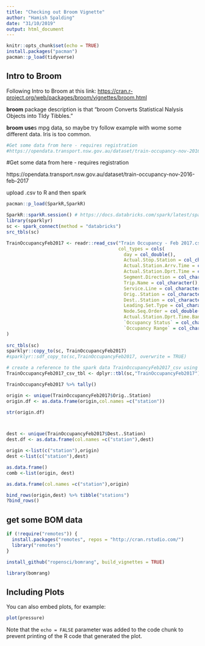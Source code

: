 ```yaml
---
title: "Checking out Broom Vignette"
author: "Hamish Spalding"
date: "31/10/2019"
output: html_document
---
```


```r
knitr::opts_chunk$set(echo = TRUE)
install.packages("pacman")
pacman::p_load(tidyverse)
```


## Intro to Broom

Following Intro to Broom at this link:
<https://cran.r-project.org/web/packages/broom/vignettes/broom.html>

**broom** package description is that "broom Converts Statistical Nalysis Objects into TIdy Tibbles."  

**broom use**s mpg data, so maybe try follow example with wome some different data. Iris is too common.   

```r
#Get some data from here - requires registration
#https://opendata.transport.nsw.gov.au/dataset/train-occupancy-nov-2016-feb-2017

```


#Get some data from here - requires registration  

https://opendata.transport.nsw.gov.au/dataset/train-occupancy-nov-2016-feb-2017

upload .csv to R and then spark

```r
pacman::p_load(SparkR,SparkR)

SparkR::sparkR.session() # https://docs.databricks.com/spark/latest/sparkr/rstudio.html#get-started-with-rstudio-server-open-source
library(sparklyr)
sc <- spark_connect(method = "databricks")
src_tbls(sc)

TrainOccupancyFeb2017 <- readr::read_csv("Train Occupancy - Feb 2017.csv", # C:\Users\hspalding\Downloads\Train Occupancy - Feb 2017
                                         col_types = cols(                 # need to save above file - too large for github - 1.1m rows..
                                           day = col_double(),
                                           Actual.Stop.Station = col_character(),
                                           Actual.Station.Arrv.Time = col_datetime(format = ""),
                                           Actual.Station.Dprt.Time = col_datetime(format = ""),
                                           Segment.Direction = col_character(),
                                           Trip.Name = col_character(),
                                           Service.Line = col_character(),
                                           Orig..Station = col_character(),
                                           Dest..Station = col_character(),
                                           Leading.Set.Type = col_character(),
                                           Node.Seq.Order = col_double(),
                                           Actual.Station.Dprt.Time.Band = col_character(),
                                           `Occupancy Status` = col_character(),
                                           `Occupancy Range` = col_character())
)
                                        
src_tbls(sc)
sparklyr::copy_to(sc, TrainOccupancyFeb2017)
#sparklyr::sdf_copy_to(sc,TrainOccupancyFeb2017, overwrite = TRUE)

# create a reference to the spark data TrainOccupancyFeb2017_csv using the dplyr::tbl() function
TrainOccupancyFeb2017_csv_tbl <- dplyr::tbl(sc,"TrainOccupancyFeb2017")

```

```r
TrainOccupancyFeb2017 %>% tally()

origin <- unique(TrainOccupancyFeb2017$Orig..Station)
origin.df <- as.data.frame(origin,col.names =c("station"))

str(origin.df)



dest <- unique(TrainOccupancyFeb2017$Dest..Station)
dest.df <- as.data.frame(col.names =c("station"),dest)

origin <-list(c("station"),origin)
dest <-list(c("station"),dest)

as.data.frame()
comb <-list(origin, dest)

as.data.frame(col.names =c("station"),origin)

bind_rows(origin,dest) %>% tibble("stations")
?bind_rows()


```

## get some BOM data

```r
if (!require("remotes")) {
  install.packages("remotes", repos = "http://cran.rstudio.com/")
  library("remotes")
}

install_github("ropensci/bomrang", build_vignettes = TRUE)

library(bomrang)
```



## Including Plots

You can also embed plots, for example:

```r
plot(pressure)
```

Note that the `echo = FALSE` parameter was added to the code chunk to prevent printing of the R code that generated the plot.
